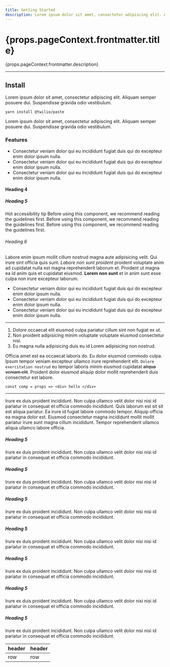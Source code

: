 ```yaml
---
title: Getting Started
description: Lorem ipsum dolor sit amet, consectetur adipiscing elit. Aliquam semper posuere dui. Suspendisse gravida odio vestibulum, condimentum nibh ultrices, fermentum odio. Nam placerat lobortis augue, non eleifend nulla fringilla a.
---
```



<content>

<h1>{props.pageContext.frontmatter.title}</h1>

<p>{props.pageContext.frontmatter.description}</p>

</content>

***

<content>

## Install

Lorem ipsum dolor sit amet, consectetur adipiscing elit. Aliquam semper posuere dui. Suspendisse gravida odio vestibulum.

```
yarn install @twilio/paste
```

Lorem ipsum dolor sit amet, consectetur adipiscing elit. Aliquam semper posuere dui. Suspendisse gravida odio vestibulum.

### Features

- Consectetur veniam dolor qui eu incididunt fugiat duis qui do excepteur enim dolor ipsum nulla.
- Consectetur veniam dolor qui eu incididunt fugiat duis qui do excepteur enim dolor ipsum nulla.
- Consectetur veniam dolor qui eu incididunt fugiat duis qui do excepteur enim dolor ipsum nulla.

#### Heading 4

##### Heading 5

<Callout variant="warning">
  <CalloutTitle as="h4">Hot accessibility tip</CalloutTitle>
  Before using this component, we recommend reading the guidelines first.
</Callout>

<Callout>
  Before using this component, we recommend reading the guidelines first.
</Callout>

<Callout variant="secondary">
  Before using this component, we recommend reading the guidelines first.
</Callout>

###### Heading 6

Labore enim ipsum mollit cillum nostrud magna aute adipisicing velit. Qui irure sint officia quis sunt. _Labore non sunt proident_ proident voluptate anim ad cupidatat nulla est magna reprehenderit laborum et. Proident ut magna ea id anim quis et cupidatat eiusmod. **Lorem non sunt** et in anim sunt esse culpa non irure excepteur laborum.

- Consectetur veniam dolor qui eu incididunt fugiat duis qui do excepteur enim dolor ipsum nulla.
- Consectetur veniam dolor qui eu incididunt fugiat duis qui do excepteur enim dolor ipsum nulla.
- Consectetur veniam dolor qui eu incididunt fugiat duis qui do excepteur enim dolor ipsum nulla.

***

1. Dolore occaecat elit eiusmod culpa pariatur cillum sint non fugiat ex ut.
2. Non proident adipisicing minim voluptate voluptate eiusmod consectetur nisi.
3. Eu magna nulla adipisicing duis eu id Lorem adipisicing non nostrud.

Officia amet est ea occaecat laboris do. Eu dolor eiusmod commodo culpa. Ipsum tempor veniam excepteur ullamco irure reprehenderit elit. `Dolore exercitation nostrud` eu tempor laboris minim eiusmod cupidatat ~~aliqua veniam elit~~. Proident dolor eiusmod aliquip dolor mollit reprehenderit duis consectetur est labore.

```
const comp = props => <div> hello </div>
```

---

Irure ex duis proident incididunt. Non culpa ullamco velit dolor nisi nisi id pariatur in consequat et officia commodo incididunt. Quis laborum est sit sit est aliqua pariatur. Ea irure id fugiat labore commodo tempor. Aliquip officia ea magna dolor est. Eiusmod consectetur magna incididunt mollit mollit pariatur irure sunt magna cillum incididunt. Tempor reprehenderit ullamco aliqua ullamco labore officia.

<Grid columnWidth={320} gap={24}>

<div>
<h5>Heading 5</h5>

Irure ex duis proident incididunt. Non culpa ullamco velit dolor nisi nisi id pariatur in consequat et officia commodo incididunt.
</div>

<div>
<h5>Heading 5</h5>

Irure ex duis proident incididunt. Non culpa ullamco velit dolor nisi nisi id pariatur in consequat et officia commodo incididunt.
</div>

<div>
<h5>Heading 5</h5>

Irure ex duis proident incididunt. Non culpa ullamco velit dolor nisi nisi id pariatur in consequat et officia commodo incididunt.
</div>

<div>
<h5>Heading 5</h5>

Irure ex duis proident incididunt. Non culpa ullamco velit dolor nisi nisi id pariatur in consequat et officia commodo incididunt.
</div>

</Grid>

<Grid columnWidth={220} gap={24}>

<div>
<h5>Heading 5</h5>

Irure ex duis proident incididunt. Non culpa ullamco velit dolor nisi nisi id pariatur in consequat et officia commodo incididunt.
</div>

<div>
<h5>Heading 5</h5>

Irure ex duis proident incididunt. Non culpa ullamco velit dolor nisi nisi id pariatur in consequat et officia commodo incididunt.
</div>

<div>
<h5>Heading 5</h5>

Irure ex duis proident incididunt. Non culpa ullamco velit dolor nisi nisi id pariatur in consequat et officia commodo incididunt.
</div>

</Grid>

| header | header |
|--------|--------|
| row | row |

</content>
